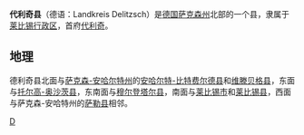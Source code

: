 {{德国县级行政单位
| 县徽图 = Image:Wappen Landkreis Delitzsch.png
| 在德国内的位置图 = Image:Lage des Landkreises Delitzsch in Deutschland.png
| 所属联邦州 = 萨克森州
| 所属行政区 = 莱比锡行政区
| 首府 = 代利奇
| 面积 = 851.93
| 人口 = 121,986
| 统计时间 = 2006年11月30日
| 人口密度 = 143
| 汽车牌号 = DZ
| 下设城镇 = 5个市、11个镇
| 政府地址 = Richard-Wagner-Straße 7a<br />04509 Delitzsch
| 政府网站 = www.lradelitzsch.de
| 在州内的位置图 = Image:Saxony dz.png
|}}

'''代利奇县'''（德语：Landkreis Delitzsch）是[[德国|德国]][[萨克森州|萨克森州]]北部的一个县，隶属于[[莱比锡行政区|莱比锡行政区]]，首府[[代利奇|代利奇]]。

== 地理 ==

德利奇县北面与[[萨克森-安哈尔特|萨克森-安哈尔特州]]的[[安哈特-比特费尔德县|安哈尔特-比特费尔德县]]和[[维滕贝格县|维滕贝格县]]，东面与[[托尔高-奥沙茨县|托尔高-奥沙茨县]]，东南面与[[穆尔登塔尔县|穆尔登塔尔县]]，南面与[[莱比锡|莱比锡市]]和[[莱比锡县|莱比锡县]]，西面与萨克森-安哈特州的[[萨勒县|萨勒县]]相邻。

{{萨克森州行政区划}}

{{Authority control}}
[[Category:萨克森州|D]]